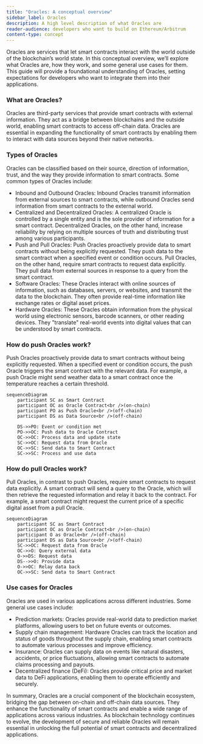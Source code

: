 ```yaml
---
title: "Oracles: A conceptual overview"
sidebar_label: Oracles
description: A high level description of what Oracles are
reader-audience: developers who want to build on Ethereum/Arbitrum
content-type: concept
---
```



<PublicPreviewBannerPartial />

Oracles are services that let smart contracts interact with the world outside of the blockchain’s world state. In this conceptual overview, we’ll explore what Oracles are, how they work, and some general use cases for them. This guide will provide a foundational understanding of Oracles, setting expectations for developers who want to integrate them into their applications.

### What are Oracles?

Oracles are third-party services that provide smart contracts with external information. They act as a bridge between blockchains and the outside world, enabling smart contracts to access off-chain data. Oracles are essential in expanding the functionality of smart contracts by enabling them to interact with data sources beyond their native networks.

### Types of Oracles

Oracles can be classified based on their source, direction of information, trust, and the way they provide information to smart contracts. Some common types of Oracles include:

- Inbound and Outbound Oracles: Inbound Oracles transmit information from external sources to smart contracts, while outbound Oracles send information from smart contracts to the external world.
- Centralized and Decentralized Oracles: A centralized Oracle is controlled by a single entity and is the sole provider of information for a smart contract. Decentralized Oracles, on the other hand, increase reliability by relying on multiple sources of truth and distributing trust among various participants.
- Push and Pull Oracles: Push Oracles proactively provide data to smart contracts without being explicitly requested. They push data to the smart contract when a specified event or condition occurs. Pull Oracles, on the other hand, require smart contracts to request data explicitly. They pull data from external sources in response to a query from the smart contract.
- Software Oracles: These Oracles interact with online sources of information, such as databases, servers, or websites, and transmit the data to the blockchain. They often provide real-time information like exchange rates or digital asset prices.
- Hardware Oracles: These Oracles obtain information from the physical world using electronic sensors, barcode scanners, or other reading devices. They "translate" real-world events into digital values that can be understood by smart contracts.

### How do push Oracles work?

Push Oracles proactively provide data to smart contracts without being explicitly requested. When a specified event or condition occurs, the push Oracle triggers the smart contract with the relevant data. For example, a push Oracle might send weather data to a smart contract once the temperature reaches a certain threshold.

```mermaid
sequenceDiagram
    participant SC as Smart Contract
    participant OC as Oracle Contract<br />(on-chain)
    participant PO as Push Oracle<br />(off-chain)
    participant DS as Data Source<br />(off-chain)

    DS->>PO: Event or condition met
    PO->>OC: Push data to Oracle Contract
    OC->>OC: Process data and update state
    SC->>OC: Request data from Oracle
    OC->>SC: Send data to Smart Contract
    SC->>SC: Process and use data
```

### How do pull Oracles work?

Pull Oracles, in contrast to push Oracles, require smart contracts to request data explicitly. A smart contract will send a query to the Oracle, which will then retrieve the requested information and relay it back to the contract. For example, a smart contract might request the current price of a specific digital asset from a pull Oracle.

```mermaid
sequenceDiagram
    participant SC as Smart Contract
    participant OC as Oracle Contract<br />(on-chain)
    participant O as Oracle<br />(off-chain)
    participant DS as Data Source<br />(off-chain)
    SC->>OC: Request data from Oracle
    OC->>O: Query external data
    O->>DS: Request data
    DS-->>O: Provide data
    O->>OC: Relay data back
    OC->>SC: Send data to Smart Contract
```

### Use cases for Oracles

Oracles are used in various applications across different industries. Some general use cases include:

- Prediction markets: Oracles provide real-world data to prediction market platforms, allowing users to bet on future events or outcomes.
- Supply chain management: Hardware Oracles can track the location and status of goods throughout the supply chain, enabling smart contracts to automate various processes and improve efficiency.
- Insurance: Oracles can supply data on events like natural disasters, accidents, or price fluctuations, allowing smart contracts to automate claims processing and payouts.
- Decentralized finance (DeFi): Oracles provide critical price and market data to DeFi applications, enabling them to operate efficiently and securely.

In summary, Oracles are a crucial component of the blockchain ecosystem, bridging the gap between on-chain and off-chain data sources. They enhance the functionality of smart contracts and enable a wide range of applications across various industries. As blockchain technology continues to evolve, the development of secure and reliable Oracles will remain essential in unlocking the full potential of smart contracts and decentralized applications.